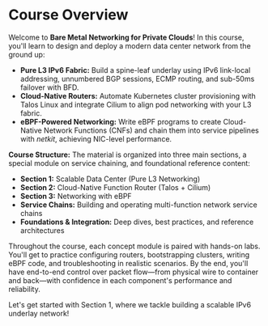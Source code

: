 # Course Overview

Welcome to **Bare Metal Networking for Private Clouds**! In this course, you'll learn to design and deploy a modern data center network from the ground up:

- **Pure L3 IPv6 Fabric:** Build a spine-leaf underlay using IPv6 link-local addressing, unnumbered BGP sessions, ECMP routing, and sub-50ms failover with BFD.
- **Cloud-Native Routers:** Automate Kubernetes cluster provisioning with Talos Linux and integrate Cilium to align pod networking with your L3 fabric.
- **eBPF-Powered Networking:** Write eBPF programs to create Cloud-Native Network Functions (CNFs) and chain them into service pipelines with *netkit*, achieving NIC-level performance.

**Course Structure:** The material is organized into three main sections, a special module on service chaining, and foundational reference content:
- **Section 1:** Scalable Data Center (Pure L3 Networking)
- **Section 2:** Cloud-Native Function Router (Talos + Cilium)
- **Section 3:** Networking with eBPF
- **Service Chains:** Building and operating multi-function network service chains
- **Foundations & Integration:** Deep dives, best practices, and reference architectures

Throughout the course, each concept module is paired with hands-on labs. You'll get to practice configuring routers, bootstrapping clusters, writing eBPF code, and troubleshooting in realistic scenarios. By the end, you'll have end-to-end control over packet flow—from physical wire to container and back—with confidence in each component's performance and reliability.

Let's get started with Section 1, where we tackle building a scalable IPv6 underlay network!